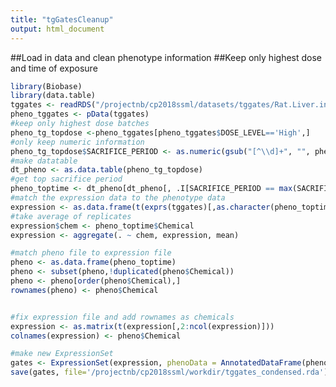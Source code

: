 ---
title: "tgGatesCleanup"
output: html_document
---


##Load in data and clean phenotype information
##Keep only highest dose and time of exposure
```{r}
library(Biobase)
library(data.table)
tggates <- readRDS("/projectnb/cp2018ssml/datasets/tggates/Rat.Liver.in_vivo.repeat.annotated.RDS")
pheno_tggates <- pData(tggates)
#keep only highest dose batches
pheno_tg_topdose <-pheno_tggates[pheno_tggates$DOSE_LEVEL=='High',]
#only keep numeric information
pheno_tg_topdose$SACRIFICE_PERIOD <- as.numeric(gsub("[^\\d]+", "", pheno_tg_topdose$SACRIFICE_PERIOD, perl=TRUE))
#make datatable
dt_pheno <- as.data.table(pheno_tg_topdose)
#get top sacrifice period
pheno_toptime <- dt_pheno[dt_pheno[, .I[SACRIFICE_PERIOD == max(SACRIFICE_PERIOD)], by=Chemical]$V1]
#match the expression data to the phenotype data
expression <- as.data.frame(t(exprs(tggates)[,as.character(pheno_toptime$BARCODE)]))
#take average of replicates 
expression$chem <- pheno_toptime$Chemical
expression <- aggregate(. ~ chem, expression, mean)

#match pheno file to expression file
pheno <- as.data.frame(pheno_toptime)
pheno <- subset(pheno,!duplicated(pheno$Chemical))
pheno <- pheno[order(pheno$Chemical),]
rownames(pheno) <- pheno$Chemical


#fix expression file and add rownames as chemicals
expression <- as.matrix(t(expression[,2:ncol(expression)]))
colnames(expression) <- pheno$Chemical

#make new ExpressionSet
gates <- ExpressionSet(expression, phenoData = AnnotatedDataFrame(pheno))
save(gates, file='/projectnb/cp2018ssml/workdir/tggates_condensed.rda')





```

